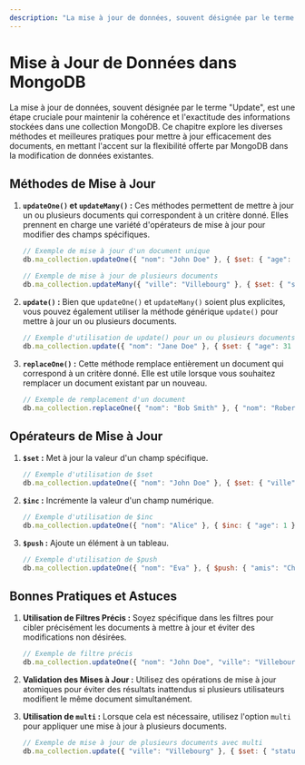 ```yaml
---
description: "La mise à jour de données, souvent désignée par le terme Update, est une étape cruciale pour maintenir la cohérence et l'exactitude des informations stockées dans une collection MongoDB. Ce chapitre explore les diverses méthodes et meilleures pratiques pour mettre à jour efficacement des documents, en mettant l'accent sur la flexibilité offerte par MongoDB dans la modification de données existantes."
---
```


# Mise à Jour de Données dans MongoDB

La mise à jour de données, souvent désignée par le terme "Update", est une étape cruciale pour maintenir la cohérence et l'exactitude des informations stockées dans une collection MongoDB. Ce chapitre explore les diverses méthodes et meilleures pratiques pour mettre à jour efficacement des documents, en mettant l'accent sur la flexibilité offerte par MongoDB dans la modification de données existantes.

## Méthodes de Mise à Jour

1. **`updateOne()` et `updateMany()` :** Ces méthodes permettent de mettre à jour un ou plusieurs documents qui correspondent à un critère donné. Elles prennent en charge une variété d'opérateurs de mise à jour pour modifier des champs spécifiques.

    ```javascript
    // Exemple de mise à jour d'un document unique
    db.ma_collection.updateOne({ "nom": "John Doe" }, { $set: { "age": 26 } });

    // Exemple de mise à jour de plusieurs documents
    db.ma_collection.updateMany({ "ville": "Villebourg" }, { $set: { "statut": "actif" } });
    ```

2. **`update()` :** Bien que `updateOne()` et `updateMany()` soient plus explicites, vous pouvez également utiliser la méthode générique `update()` pour mettre à jour un ou plusieurs documents.

    ```javascript
    // Exemple d'utilisation de update() pour un ou plusieurs documents
    db.ma_collection.update({ "nom": "Jane Doe" }, { $set: { "age": 31 } });
    ```

3. **`replaceOne()` :** Cette méthode remplace entièrement un document qui correspond à un critère donné. Elle est utile lorsque vous souhaitez remplacer un document existant par un nouveau.

    ```javascript
    // Exemple de remplacement d'un document
    db.ma_collection.replaceOne({ "nom": "Bob Smith" }, { "nom": "Robert Smith", "age": 29, "ville": "Smithville" });
    ```

## Opérateurs de Mise à Jour

1. **`$set` :** Met à jour la valeur d'un champ spécifique.

    ```javascript
    // Exemple d'utilisation de $set
    db.ma_collection.updateOne({ "nom": "John Doe" }, { $set: { "ville": "Nouvellbourg" } });
    ```

2. **`$inc` :** Incrémente la valeur d'un champ numérique.

    ```javascript
    // Exemple d'utilisation de $inc
    db.ma_collection.updateOne({ "nom": "Alice" }, { $inc: { "age": 1 } });
    ```

3. **`$push` :** Ajoute un élément à un tableau.

    ```javascript
    // Exemple d'utilisation de $push
    db.ma_collection.updateOne({ "nom": "Eva" }, { $push: { "amis": "Charlie" } });
    ```

## Bonnes Pratiques et Astuces

1. **Utilisation de Filtres Précis :** Soyez spécifique dans les filtres pour cibler précisément les documents à mettre à jour et éviter des modifications non désirées.

    ```javascript
    // Exemple de filtre précis
    db.ma_collection.updateOne({ "nom": "John Doe", "ville": "Villebourg" }, { $set: { "age": 27 } });
    ```

2. **Validation des Mises à Jour :** Utilisez des opérations de mise à jour atomiques pour éviter des résultats inattendus si plusieurs utilisateurs modifient le même document simultanément.

3. **Utilisation de `multi` :** Lorsque cela est nécessaire, utilisez l'option `multi` pour appliquer une mise à jour à plusieurs documents.

    ```javascript
    // Exemple de mise à jour de plusieurs documents avec multi
    db.ma_collection.update({ "ville": "Villebourg" }, { $set: { "statut": "actif" } }, { multi: true });
    ```